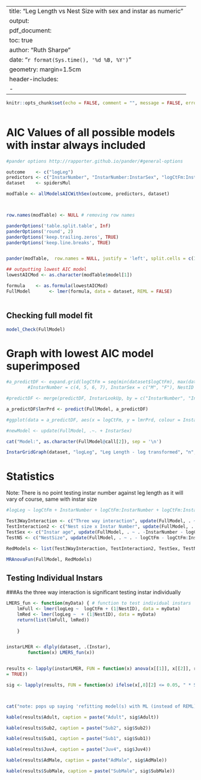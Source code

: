

---
title: "Leg Length vs Nest Size with sex and instar as numeric"
output:
  pdf_document:
    toc: true
author: "Ruth Sharpe"
date: "`r format(Sys.time(), '%d %B, %Y')`"
geometry: margin=1.5cm
header-includes:
    - \usepackage{caption}
---

\captionsetup[table]{labelformat=empty}

```{r docOptions, include = FALSE}
knitr::opts_chunk$set(echo = FALSE, comment = "", message = FALSE, error = FALSE)
	
```


AIC Values of all possible models with instar always included
====================

```{r AIC, results='asis',  echo = FALSE}
#pander options http://rapporter.github.io/pander/#general-options

outcome    <- c("logLeg")
predictors <- c("InstarNumber", "InstarNumber:InstarSex", "logCtFm:InstarNumber", "logCtFm:InstarNumber:InstarSex")
dataset    <- spidersMul

modTable <- allModelsAICWithSex(outcome, predictors, dataset)



row.names(modTable) <- NULL # removing row names

panderOptions('table.split.table', Inf)
panderOptions('round', 2)
panderOptions('keep.trailing.zeros', TRUE)
panderOptions('keep.line.breaks', TRUE)


pander(modTable,  row.names = NULL, justify = 'left', split.cells = c(1, 2, 61, 2))

## outputting lowest AIC model
lowestAICMod <- as.character(modTable$model[1])

formula    <- as.formula(lowestAICMod)
FullModel       <- lmer(formula, data = dataset, REML = FALSE)
	
```

\pagebreak

Checking full model fit
--------------------


```{r ModelFit, fig.height=4, fig.width=4}

model_Check(FullModel)


```
\pagebreak

Graph with lowest AIC model superimposed
====================
 

```{r Graph, fig.height=7, fig.width=13}

#a_predictDF <- expand.grid(logCtFm = seq(min(dataset$logCtFm), max(dataset$logCtFm), by = 0.1), 
		#InstarNumber = c(4, 5, 6, 7), InstarSex = c("M", "F"), NestID = c("44.4EX12"))

#predictDF <- merge(predictDF, InstarLookUp, by = c("InstarNumber", "InstarSex"))

a_predictDF$lmrPrd <- predict(FullModel, a_predictDF)

#ggplot(data = a_predictDF, aes(x = logCtFm, y = lmrPrd, colour = InstarSex)) + geom_point()

#newModel <- update(FullModel, .~. + InstarSex)

cat("Model:", as.character(FullModel@call[2]), sep = '\n')

InstarGridGraph(dataset, "logLeg", "Leg Length - log transformed", "n", "", FullModel)

```




Statistics
====================
Note: There is no point testing instar number against leg length as it will vary of course, same with instar size


```{r Stats,  results='asis', echo = FALSE, comment = "", message = FALSE}

#logLeg ~ logCtFm + InstarNumber + logCtFm:InstarNumber + logCtFm:InstarNumber:InstarSex + (1 | NestID)

Test3WayInteraction <- c("Three way interaction", update(FullModel, . ~ . - logCtFm:InstarNumber:InstarSex))
TestInteraction2 <- c("Nest size x Instar Number", update(FullModel, . ~ . - logCtFm:InstarNumber - logCtFm:InstarNumber:InstarSex))
TestSex <- c("Instar age", update(FullModel, . ~ . -InstarNumber - logCtFm:InstarNumber - logCtFm:InstarNumber:InstarSex))
TestNS <- c("NestSize", update(FullModel, . ~ . - logCtFm - logCtFm:InstarNumber:InstarSex))

RedModels <- list(Test3WayInteraction, TestInteraction2, TestSex, TestNS)

MRAnovaFun(FullModel, RedModels)

```
\pagebreak

Testing Individual Instars
--------------------


###As the three way interaction is significant testing instar individually



```{r IndInstars,  results='asis', echo = FALSE, comment = "", tab.cap = NULL, message = FALSE, warning = FALSE, hold = TRUE}


LMERS_fun <- function(myData) { # function to test individual instars 	
    lmFull <- lmer(logLeg ~  logCtFm + (1|NestID), data = myData)
    lmRed <- lmer(logLeg ~  + (1|NestID), data = myData)
    return(list(lmFull, lmRed))
	
    }


instarLMER <- dlply(dataset, .(Instar),        
		function(x) LMERS_fun(x))


results <- lapply(instarLMER, FUN = function(x) anova(x[[1]], x[[2]], refit
= TRUE))

sig <- lapply(results, FUN = function(x) ifelse(x[,8][2] <= 0.05, " * SIGNIFICANT *", "not significant"))



cat("note: pops up saying 'refitting model(s) with ML (instead of REML)'", "but if make anova refit = FALSE results don't make sense", sep = '\n')

kable(results$Adult, caption = paste("Adult", sig$Adult))

kable(results$Sub2, caption = paste("Sub2", sig$Sub2))

kable(results$Sub1, caption = paste("Sub1", sig$Sub1))

kable(results$Juv4, caption = paste("Juv4", sig$Juv4))

kable(results$AdMale, caption = paste("AdMale", sig$AdMale))

kable(results$SubMale, caption = paste("SubMale", sig$SubMale))
	
```







